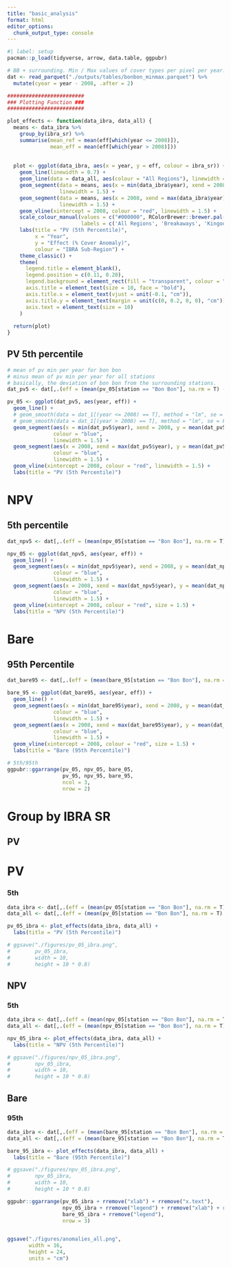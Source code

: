 ```yaml
---
title: "basic_analysis"
format: html
editor_options: 
  chunk_output_type: console
---
```


```r
#| label: setup
pacman::p_load(tidyverse, arrow, data.table, ggpubr)

# BB + surrounding. Min / Max values of cover types per pixel per year.
dat <- read_parquet("./outputs/tables/bonbon_minmax.parquet") %>% 
  mutate(cyear = year - 2008, .after = 2)

#########################
### Plotting Function ###
#########################

plot_effects <- function(data_ibra, data_all) {
  means <- data_ibra %>%
    group_by(ibra_sr) %>%
    summarise(mean_ref = mean(eff[which(year <= 2008)]),
              mean_eff = mean(eff[which(year > 2008)]))
  
  
  plot <- ggplot(data_ibra, aes(x = year, y = eff, colour = ibra_sr)) +
    geom_line(linewidth = 0.7) +
    geom_line(data = data_all, aes(colour = "All Regions"), linewidth = 1.5) +
    geom_segment(data = means, aes(x = min(data_ibra$year), xend = 2008, y = mean_ref, yend = mean_ref),
                 linewidth = 1.5) +
    geom_segment(data = means, aes(x = 2008, xend = max(data_ibra$year), y = mean_eff, yend = mean_eff),
                 linewidth = 1.5) +
    geom_vline(xintercept = 2008, colour = "red", linewidth = 1.5) +
    scale_colour_manual(values = c("#000000", RColorBrewer::brewer.pal(8, "Set2")[c(2,3,5)]),
                        labels = c('All Regions', 'Breakaways', 'Kingoonya', 'Roxby')) +
    labs(title = "PV (5th Percentile)",
         x = "Year",
         y = "Effect (% Cover Anomaly)",
         colour = "IBRA Sub-Region") +
    theme_classic() +
    theme(
      legend.title = element_blank(),
      legend.position = c(0.11, 0.20),
      legend.background = element_rect(fill = "transparent", colour = "transparent"),
      axis.title = element_text(size = 10, face = "bold"),
      axis.title.x = element_text(vjust = unit(-0.1, "cm")),
      axis.title.y = element_text(margin = unit(c(0, 0.2, 0, 0), "cm")),
      axis.text = element_text(size = 10)
    )
  
  return(plot)
}
```

## PV 5th percentile

```r
# mean of pv min per year for bon bon
# minus mean of pv min per year for all stations
# basically, the deviation of bon bon from the surrounding stations.
dat_pv5 <- dat[,.(eff = (mean(pv_05[station == "Bon Bon"], na.rm = T) - mean(pv_05[station != "Bon Bon"], na.rm = T))) , by = year]

pv_05 <- ggplot(dat_pv5, aes(year, eff)) +
  geom_line() +
  # geom_smooth(data = dat_1[(year <= 2008) == T], method = "lm", se = F) +
  # geom_smooth(data = dat_1[(year > 2008) == T], method = "lm", se = F) +
  geom_segment(aes(x = min(dat_pv5$year), xend = 2008, y = mean(dat_pv5[(year <= 2008) == T]$eff), yend = mean(dat_pv5[(year <= 2008) == T]$eff)), 
               colour = "blue",
               linewidth = 1.5) +
  geom_segment(aes(x = 2008, xend = max(dat_pv5$year), y = mean(dat_pv5[(year > 2008) == T]$eff), yend = mean(dat_pv5[(year > 2008) == T]$eff)), 
               colour = "blue",
               linewidth = 1.5) +
  geom_vline(xintercept = 2008, colour = "red", linewidth = 1.5) +
  labs(title = "PV (5th Percentile)")
```

# NPV

## 5th percentile

```r
dat_npv5 <- dat[,.(eff = (mean(npv_05[station == "Bon Bon"], na.rm = T) - mean(npv_05[station != "Bon Bon"], na.rm = T))) , by = year]

npv_05 <- ggplot(dat_npv5, aes(year, eff)) +
  geom_line() +
  geom_segment(aes(x = min(dat_npv5$year), xend = 2008, y = mean(dat_npv5[(year <= 2008) == T]$eff), yend = mean(dat_npv5[(year <= 2008) == T]$eff)),
               colour = "blue",
               linewidth = 1.5) +
  geom_segment(aes(x = 2008, xend = max(dat_npv5$year), y = mean(dat_npv5[(year > 2008) == T]$eff), yend = mean(dat_npv5[(year > 2008) == T]$eff)),
               colour = "blue",
               linewidth = 1.5) +
  geom_vline(xintercept = 2008, colour = "red", size = 1.5) +
  labs(title = "NPV (5th Percentile)")
```

# Bare


## 95th Percentile

```r
dat_bare95 <- dat[,.(eff = (mean(bare_95[station == "Bon Bon"], na.rm = T) - mean(bare_95[station != "Bon Bon"], na.rm = T))) , by = year]

bare_95 <- ggplot(dat_bare95, aes(year, eff)) +
  geom_line() +
  geom_segment(aes(x = min(dat_bare95$year), xend = 2008, y = mean(dat_bare95[(year <= 2008) == T]$eff), yend = mean(dat_bare95[(year <= 2008) == T]$eff)),
               colour = "blue",
               linewidth = 1.5) +
  geom_segment(aes(x = 2008, xend = max(dat_bare95$year), y = mean(dat_bare95[(year > 2008) == T]$eff), yend = mean(dat_bare95[(year > 2008) == T]$eff)),
               colour = "blue",
               linewidth = 1.5) +
  geom_vline(xintercept = 2008, colour = "red", size = 1.5) +
  labs(title = "Bare (95th Percentile)")
```

```r
# 5th/95th 
ggpubr::ggarrange(pv_05, npv_05, bare_05, 
                  pv_95, npv_95, bare_95,
                  ncol = 3,
                  nrow = 2)
```

# Group by IBRA SR

## PV

# PV

### 5th

```r
data_ibra <- dat[,.(eff = (mean(pv_05[station == "Bon Bon"], na.rm = T) - mean(pv_05[station != "Bon Bon"], na.rm = T))) , by = c("year", "ibra_sr")]
data_all <- dat[,.(eff = (mean(pv_05[station == "Bon Bon"], na.rm = T) - mean(pv_05[station != "Bon Bon"], na.rm = T))) , by = c("year")]

pv_05_ibra <- plot_effects(data_ibra, data_all) +
  labs(title = "PV (5th Percentile)")

# ggsave("./figures/pv_05_ibra.png",
#        pv_05_ibra, 
#        width = 10,
#        height = 10 * 0.8)
```

## NPV

### 5th

```r
data_ibra <- dat[,.(eff = (mean(npv_05[station == "Bon Bon"], na.rm = T) - mean(npv_05[station != "Bon Bon"], na.rm = T))) , by = c("year", "ibra_sr")]
data_all <- dat[,.(eff = (mean(npv_05[station == "Bon Bon"], na.rm = T) - mean(npv_05[station != "Bon Bon"], na.rm = T))) , by = c("year")]

npv_05_ibra <- plot_effects(data_ibra, data_all) +
  labs(title = "NPV (5th Percentile)")

# ggsave("./figures/npv_05_ibra.png",
#        npv_05_ibra, 
#        width = 10,
#        height = 10 * 0.8)
```

## Bare

### 95th

```r
data_ibra <- dat[,.(eff = (mean(bare_95[station == "Bon Bon"], na.rm = T) - mean(bare_95[station != "Bon Bon"], na.rm = T))) , by = c("year", "ibra_sr")]
data_all <- dat[,.(eff = (mean(bare_95[station == "Bon Bon"], na.rm = T) - mean(bare_95[station != "Bon Bon"], na.rm = T))) , by = c("year")]

bare_95_ibra <- plot_effects(data_ibra, data_all) +
  labs(title = "Bare (95th Percentile)")

# ggsave("./figures/npv_05_ibra.png",
#        npv_05_ibra, 
#        width = 10,
#        height = 10 * 0.8)
```


```r
ggpubr::ggarrange(pv_05_ibra + rremove("xlab") + rremove("x.text"), 
                  npv_05_ibra + rremove("legend") + rremove("xlab") + rremove("x.text"), 
                  bare_95_ibra + rremove("legend"),
                  nrow = 3)


ggsave("./figures/anomalies_all.png",
       width = 16,
       height = 24,
       units = "cm")
```

